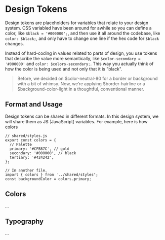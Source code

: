 
<Meta title="Design Tokens/Intro" />

# Design Tokens

Design tokens are placeholders for variables that relate to your design system. CSS variabled have been around for awhile so you can
define a color, like `$black = '#000000';`, and then use it all around the codebase, like `color: $black;`, and only have to change
one line if the hex code for `$black` changes.

Instead of hard-coding in values related to parts of design, you use tokens that describe the value more semantically,
like `$color-secondary = '#000000'` and `color: $colors-secondary;`. This way you actually think of how the color is being used and
not only that it is "black".

> Before, we decided on $color-neutral-80 for a border or background with a bit of whimsy. Now, we’re applying $border-hairline or a
> \$background-color-light in a thoughtful, conventional manner.

## Format and Usage

Design tokens can be shared in different formats. In this design system, we will share them as JS (JavaScript) variables. For example,
here is how colors

```JS
// shared/styles.js
export const colors = {
  // Palette
  primary: '#CFB87C', // gold
  secondary: '#000000', // black
  tertiary: '#424242',
};

// In another file.
import { colors } from '../shared/styles';
const backgroundColor = colors.primary;
```

## Colors

...

## Typography

...
